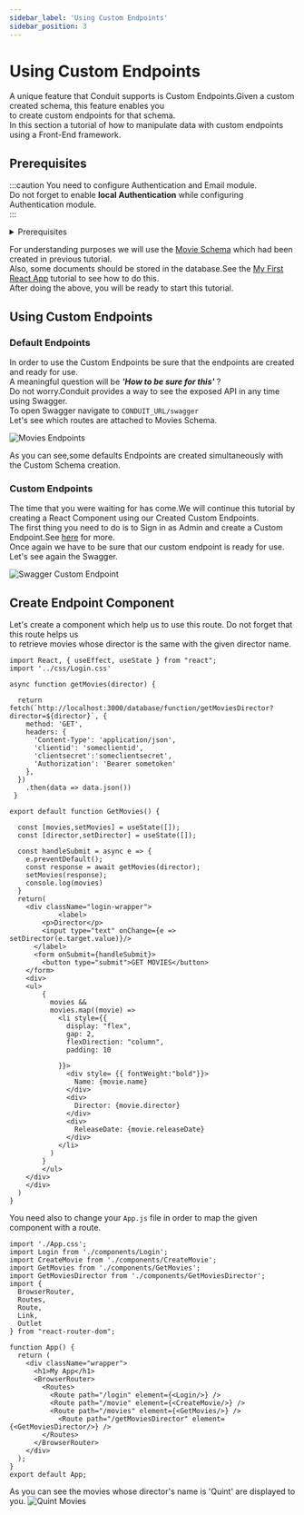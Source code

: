 ```yaml
---
sidebar_label: 'Using Custom Endpoints'
sidebar_position: 3
---
```


# Using Custom Endpoints

A unique feature that Conduit supports is Custom Endpoints.Given a custom created schema, this feature enables you<br />
to create custom endpoints for that schema.<br />
In this section a tutorial of how to manipulate data with custom endpoints using a Front-End framework.<br />

## Prerequisites
:::caution
You need to configure Authentication and Email module.<br />
Do not forget to enable **local Authentication** while configuring Authentication module.<br />
:::

<Tabs>
<TabItem value="makefile" label="Makefile">
<details><summary>Prerequisites</summary>

``` bash
curl -L https://raw.githubusercontent.com/ConduitPlatform/Conduit/latest/docker/Makefile > Makefile
make create-network
make start-core
make start-database
make start-email
make start-authentication
```
</details>
</TabItem>
</Tabs>


For understanding purposes we will use the [Movie Schema](../../modules/database/tutorials/cinema_ticket_booking#movies_schema) which had been created in previous tutorial.<br />
Also, some documents should be stored in the database.See the [My First React App](./first_app#creating-movies) tutorial to see how to do this.<br />
After doing the above, you will be ready to start this tutorial.<br />

## Using Custom Endpoints

### Default Endpoints
In order to use the Custom Endpoints be sure that the endpoints are created and ready for use.<br />
A meaningful question will be ***'How to be sure for this'*** ? <br />
Do not worry.Conduit provides a way to see the exposed API in any time using Swagger.<br />
To open Swagger navigate to `CONDUIT_URL/swagger`<br />
Let's see which routes are attached to Movies Schema.<br />

![Movies Endpoints](/img/first_app/movies_endpoints.png)

As you can see,some defaults Endpoints are created simultaneously with the Custom Schema creation.<br />

### Custom Endpoints
The time that you were waiting for has come.We will continue this tutorial by creating a React Component using our Created Custom Endpoints.<br />
The first thing you need to do is to Sign in as Admin and create a Custom Endpoint.See [here](../../modules/database/tutorials/custom_endpoints) for more.<br />
Once again we have to be sure that our custom endpoint is ready for use. Let's see again the Swagger.<br />

![Swagger Custom Endpoint](/img/first_app/swagger_custom_endpoint.png)

## Create Endpoint Component

Let's create a component which help us to use this route. Do not forget that this route helps us<br />
to retrieve movies whose director is the same with the given director name.<br />

```tsx title="GetMoviesDirector Component"
import React, { useEffect, useState } from "react";
import '../css/Login.css'

async function getMovies(director) {

  return fetch(`http://localhost:3000/database/function/getMoviesDirector?director=${director}`, {
    method: 'GET',
    headers: {
      'Content-Type': 'application/json',
      'clientid': 'someclientid',
      'clientsecret':'someclientsecret',
      'Authorization': 'Bearer sometoken'
    },
  })
    .then(data => data.json())
 }

export default function GetMovies() {

  const [movies,setMovies] = useState([]);
  const [director,setDirector] = useState([]);

  const handleSubmit = async e => {
    e.preventDefault();
    const response = await getMovies(director);
    setMovies(response);
    console.log(movies)
  }
  return(
    <div className="login-wrapper">
            <label>
        <p>Director</p>
        <input type="text" onChange={e => setDirector(e.target.value)}/>
      </label>
      <form onSubmit={handleSubmit}>
        <button type="submit">GET MOVIES</button>
    </form>
    <div>
    <ul>
        {
          movies &&
          movies.map((movie) =>
            <li style={{
              display: "flex",
              gap: 2,
              flexDirection: "column",
              padding: 10

            }}>
              <div style= {{ fontWeight:"bold"}}>
                Name: {movie.name}
              </div>
              <div>
                Director: {movie.director}
              </div>
              <div>
                ReleaseDate: {movie.releaseDate}
              </div>
            </li>
          )
        }
        </ul>
    </div>
    </div>
  )
}
```
You need also to change your `App.js` file in order to map the given component with a route.<br />
```tsx title="App.js"
import './App.css';
import Login from './components/Login';
import CreateMovie from './components/CreateMovie';
import GetMovies from './components/GetMovies';
import GetMoviesDirector from './components/GetMoviesDirector';
import {
  BrowserRouter,
  Routes,
  Route,
  Link,
  Outlet
} from "react-router-dom";

function App() {
  return (
    <div className="wrapper">
      <h1>My App</h1>
      <BrowserRouter>
        <Routes>
          <Route path="/login" element={<Login/>} />
          <Route path="/movie" element={<CreateMovie/>} />
          <Route path="/movies" element={<GetMovies/>} />
            <Route path="/getMoviesDirector" element={<GetMoviesDirector/>} />
        </Routes>
      </BrowserRouter>
    </div>
  );
}
export default App;
```
As you can see the movies whose director's name is 'Quint' are displayed to you.
![Quint Movies](/img/first_app/Quint_movies.png)